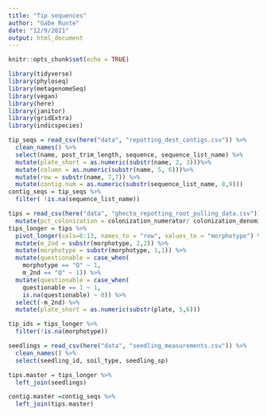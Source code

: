 ```yaml
---
title: "Tip sequences"
author: "Gabe Runte"
date: "12/9/2021"
output: html_document
---
```


```r
knitr::opts_chunk$set(echo = TRUE)

library(tidyverse)
library(phyloseq)
library(metagenomeSeq)
library(vegan)
library(here)
library(janitor)
library(gridExtra)
library(indicspecies)
```

```r
tip_seqs = read_csv(here("data", "repotting_dest_contigs.csv")) %>% 
  clean_names() %>% 
  select(name, post_trim_length, sequence, sequence_list_name) %>% 
  mutate(plate_short = as.numeric(substr(name, 2, 3)))%>% 
  mutate(column = as.numeric(substr(name, 5, 6)))%>% 
  mutate(row = substr(name, 7,7)) %>% 
  mutate(contig.num = as.numeric(substr(sequence_list_name, 8,9)))
contig_seqs = tip_seqs %>% 
  filter( !is.na(sequence_list_name))

tips = read_csv(here("data", "ghecto_repotting_root_pulling_data.csv")) %>% 
  mutate(pct_colonization = colonization_numerator/ colonization_denominator)
tips_longer = tips %>% 
  pivot_longer(cols=6:13, names_to = "row", values_to = "morphotype") %>% 
  mutate(m_2nd = substr(morphotype, 2,2)) %>% 
  mutate(morphotype = substr(morphotype, 1,1)) %>%
  mutate(questionable = case_when(
    morphotype == "Q" ~ 1,
    m_2nd == "Q" ~ 1)) %>% 
  mutate(questionable = case_when(
    questionable == 1 ~ 1,
    is.na(questionable) ~ 0)) %>% 
  select(-m_2nd) %>% 
  mutate(plate_short = as.numeric(substr(plate, 5,6)))

tip_ids = tips_longer %>% 
  filter(!is.na(morphotype)) 

seedlings = read_csv(here("data", "seedling_measurements.csv")) %>% 
  clean_names() %>% 
  select(seedling_id, soil_type, seedling_sp)

tips.master = tips_longer %>% 
  left_join(seedlings)
```

```r
contig.master =contig_seqs %>% 
  left_join(tips.master)
```

